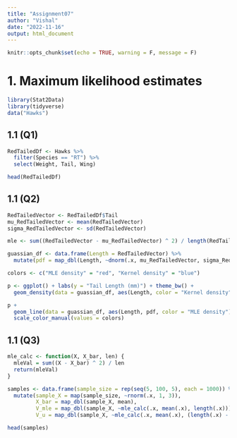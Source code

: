 ```yaml
---
title: "Assignment07"
author: "Vishal"
date: "2022-11-16"
output: html_document
---
```


```r
knitr::opts_chunk$set(echo = TRUE, warning = F, message = F)
```

# 1. Maximum likelihood estimates

```r
library(Stat2Data) 
library(tidyverse)
data("Hawks")
```

## 1.1 (Q1)
```r
RedTailedDf <- Hawks %>%
  filter(Species == "RT") %>%
  select(Weight, Tail, Wing)

head(RedTailedDf)
```

## 1.1 (Q2)
```r
RedTailedVector <- RedTailedDf$Tail
mu_RedTailedVector <- mean(RedTailedVector)
sigma_RedTailedVector <- sd(RedTailedVector)

mle <- sum((RedTailedVector - mu_RedTailedVector) ^ 2) / length(RedTailedVector)

guassian_df <- data.frame(Length = RedTailedVector) %>%
  mutate(pdf = map_dbl(Length, ~dnorm(.x, mu_RedTailedVector, sigma_RedTailedVector)))

colors <- c("MLE density" = "red", "Kernel density" = "blue")

p <- ggplot() + labs(y = "Tail Length (mm)") + theme_bw() +
  geom_density(data = guassian_df, aes(Length, color = "Kernel density"))

p +
  geom_line(data = guassian_df, aes(Length, pdf, color = "MLE density")) +
  scale_color_manual(values = colors)
```

## 1.1 (Q3)

```r
mle_calc <- function(X, X_bar, len) {
  mleVal = sum((X - X_bar) ^ 2) / len
  return(mleVal)
}
```

```r
samples <- data.frame(sample_size = rep(seq(5, 100, 5), each = 1000)) %>%#(temp = seq(5, 100, 5)) %>%
  mutate(sample_X = map(sample_size, ~rnorm(.x, 1, 3)),
         X_bar = map_dbl(sample_X, mean),
         V_mle = map_dbl(sample_X, ~mle_calc(.x, mean(.x), length(.x))),
         V_u = map_dbl(sample_X, ~mle_calc(.x, mean(.x), (length(.x) - 1))))

head(samples)
```

```r


```





























